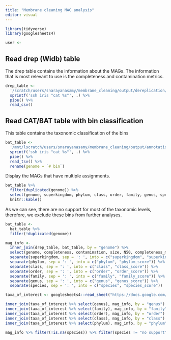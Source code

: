 ```yaml
---
title: "Membrane cleaning MAG analysis"
editor: visual
---
```


```r
library(tidyverse)
library(googlesheets4)
```

```r
user <- 
```

## Read drep (Widb) table

The drep table contains the information about the MAGs. The information that is most relevant to use is the completeness and contamination metrics.

```r
drep_table <- 
  '/scratch/users/snarayanasamy/membrane_cleaning/output/dereplication/all/dereplicated_bins/data_tables/Widb.csv' %>% 
  sprintf('ssh iris "cat %s"', .) %>% 
  pipe() %>% 
  read_csv() 
```

## Read CAT/BAT table with bin classification

This table contains the taxonomic classification of the bins

```r
bat_table <- 
  '/mnt/lscratch/users/snarayanasamy/membrane_cleaning/output/annotation/all/catbat/BAT.bin2classification.names_added.txt' %>% 
  sprintf('ssh iris "cat %s"', .) %>% 
  pipe() %>% 
  read_tsv() %>% 
  rename(genome = `# bin`)
```

Display the MAGs that have multiple assignments.

```r
bat_table %>% 
  filter(duplicated(genome)) %>% 
  select(genome, superkingdom, phylum, class, order, family, genus, species) %>% 
  knitr::kable()
```

As we can see, there are no support for most of the taxonomic levels, therefore, we exclude these bins from further analyses.

```r
bat_table <- 
  bat_table %>% 
  filter(!duplicated(genome)) 
```

```r
mag_info <- 
  inner_join(drep_table, bat_table, by = "genome") %>% 
  select(genome, completeness, contamination, size, N50, completeness_metric, contamination_metric, superkingdom, phylum, class, order, family, genus, species) %>% 
  separate(superkingdom, sep = ': ', into = c("superkingdom", "superkingdom_score")) %>% 
  separate(phylum, sep = ': ', into = c("phylum", "phylum_score")) %>% 
  separate(class, sep = ': ', into = c("class", "class_score")) %>% 
  separate(order, sep = ': ', into = c("order", "order_score")) %>% 
  separate(family, sep = ': ', into = c("family", "family_score")) %>% 
  separate(genus, sep = ': ', into = c("genus", "genus_score")) %>% 
  separate(species, sep = ': ', into = c("species", "species_score")) 
```

```r
taxa_of_interest <- googlesheets4::read_sheet("https://docs.google.com/spreadsheets/d/1w5wCKSBxTwUp__m4_PcbmxbumGaY-9d90i75Gsb5DvQ/edit#gid=1591395475", sheet = "Taxa of interest")

inner_join(taxa_of_interest %>% select(genus), mag_info, by = "genus")
inner_join(taxa_of_interest %>% select(family), mag_info, by = "family")
inner_join(taxa_of_interest %>% select(order), mag_info, by = "order")
inner_join(taxa_of_interest %>% select(class), mag_info, by = "class")
inner_join(taxa_of_interest %>% select(phylum), mag_info, by = "phylum")

mag_info %>% filter(!is.na(species)) %>% filter(species != "no support")
```
